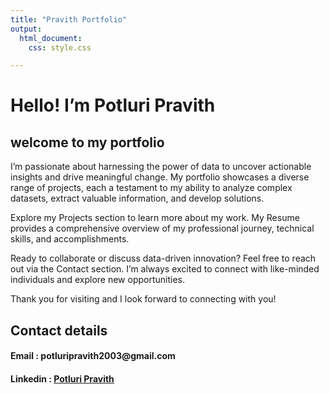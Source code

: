 ```yaml
---
title: "Pravith Portfolio"
output: 
  html_document:
    css: style.css

---
```


# Hello! I'm Potluri Pravith

## welcome to my portfolio

I'm passionate about harnessing the power of data to uncover actionable insights and drive meaningful change. My portfolio showcases a diverse range of projects, each a testament to my ability to analyze complex datasets, extract valuable information, and develop solutions.

Explore my Projects section to learn more about my work. My Resume provides a comprehensive overview of my professional journey, technical skills, and accomplishments.

Ready to collaborate or discuss data-driven innovation? Feel free to reach out via the Contact section. I'm always excited to connect with like-minded individuals and explore new opportunities.

Thank you for visiting and I look forward to connecting with you!


## Contact details

#### Email : potluripravith2003@gmail.com
#### Linkedin : [Potluri Pravith](https://www.linkedin.com/in/potluri-pravith-3a34b9200/)
